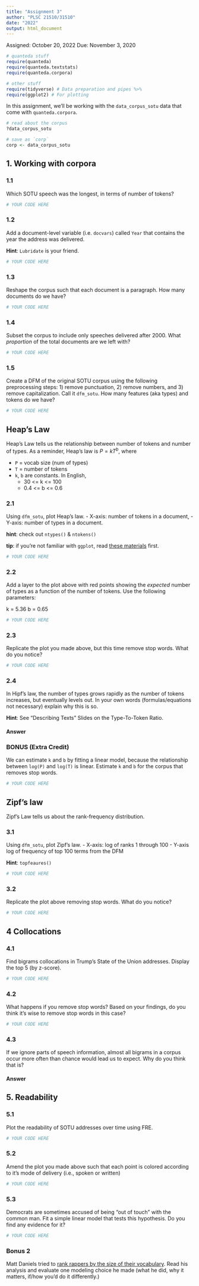 ```yaml
---
title: "Assignment 3"
author: "PLSC 21510/31510"
date: "2022"
output: html_document
---
```


Assigned: October 20, 2022
Due: November 3, 2020

```r
# quanteda stuff
require(quanteda)
require(quanteda.textstats)
require(quanteda.corpora)

# other stuff
require(tidyverse) # Data preparation and pipes %>%
require(ggplot2) # For plotting 
```

In this assignment, we'll be working with the `data_corpus_sotu` data that come with `quanteda.corpora`.

```r
# read about the corpus
?data_corpus_sotu 

# save as `corp`
corp <- data_corpus_sotu
```

## 1. Working with corpora

### 1.1 

Which SOTU speech was the longest, in terms of number of tokens?

```r
# YOUR CODE HERE
```

### 1.2

Add a document-level variable (i.e. `docvars`) called `Year` that contains the year the address was delivered.

**Hint**: `Lubridate` is your friend.

```r
# YOUR CODE HERE
```

### 1.3 

Reshape the corpus such that each document is a paragraph. How many documents do we have?

```r
# YOUR CODE HERE
```

### 1.4

Subset the corpus to include only speeches delivered after 2000. What *proportion* of the total documents are we left with?

```r
# YOUR CODE HERE
```

### 1.5

Create a DFM of the original SOTU corpus using the following preprocessing steps: 1) remove punctuation, 2) remove numbers, and 3) remove capitalization. Call it `dfm_sotu`. How many features (aka types) and tokens do we have?

```r
# YOUR CODE HERE
```

## Heap's Law

Heap’s Law tells us the relationship between number of tokens and number of types. As a reminder, Heap's law is $P = kT^b$, where

- `P` = vocab size (num of types)
- `T` = number of tokens
- `k`, `b` are constants. In English, 
    - 30 <= k <= 100 
    - 0.4 <= b <= 0.6

### 2.1

Using `dfm_sotu`, plot Heap's law. 
- X-axis: number of tokens in a document, 
- Y-axis: number of types in a document. 

**hint**: check out `ntypes()` & `ntokens()` 

**tip**: if you're not familiar with `ggplot`, read [these materials](https://plsc-31101.github.io/course/plotting.html#ggplot2) first.

```r
# YOUR CODE HERE
```

### 2.2

Add a layer to the plot above with red points showing the *expected* number of types as a function of the number of tokens. Use the following parameters:

k = 5.36
b = 0.65

```r
# YOUR CODE HERE
```

### 2.3

Replicate the plot you made above, but this time remove stop words. What do you notice?

```r
# YOUR CODE HERE
```

### 2.4

In Hipf's law, the number of types grows rapidly as the number of tokens increases, but eventually levels out. In your own words (formulas/equations not necessary) explain why this is so. 

**Hint**: See "Describing Texts" Slides on the Type-To-Token Ratio.

#### Answer

<Your Answer here>

### BONUS (Extra Credit)

We can estimate `k` and `b` by fitting a linear model, because the relationship between `log(P)` and `log(T)` is linear. Estimate `k` and `b` for the corpus that removes stop words.

```r
# YOUR CODE HERE
```


## Zipf's law

Zipf’s Law tells us about the rank-frequency distribution.

### 3.1

Using `dfm_sotu`, plot Zipf's law. 
- X-axis: log of ranks 1 through 100
- Y-axis log of frequency of top 100 terms from the DFM

**Hint**: `topfeaures()`

```r
# YOUR CODE HERE
```

### 3.2

Replicate the plot above removing stop words. What do you notice?

```r
# YOUR CODE HERE
```

## 4 Collocations

### 4.1 

Find bigrams collocations in Trump's State of the Union addresses. Display the top 5 (by z-score).
```r
# YOUR CODE HERE
```

### 4.2

What happens if you remove stop words? Based on your findings, do you think it's wise to remove stop words in this case?

```r
# YOUR CODE HERE
```

### 4.3 

If we ignore parts of speech information, almost all bigrams in a corpus occur more often than chance would lead us to expect. Why do you think that is? 

#### Answer 
<Your Answer Here>

## 5. Readability

### 5.1

Plot the readability of SOTU addresses over time using FRE.

```r
# YOUR CODE HERE
```

### 5.2 

Amend the plot you made above such that each point is colored according to it's mode of delivery (i.e., spoken or written)

```r
# YOUR CODE HERE
```

### 5.3 

Democrats are sometimes accused of being "out of touch" with the common man. Fit a simple linear model that tests this hypothesis. Do you find any evidence for it? 

```r
# YOUR CODE HERE
```

### Bonus 2

Matt Daniels tried to [rank rappers by the size of their vocabulary](https://pudding.cool/projects/vocabulary/index.html). Read his analysis and evaluate one modeling choice he made (what he did, why it matters, if/how you'd do it differently.)
